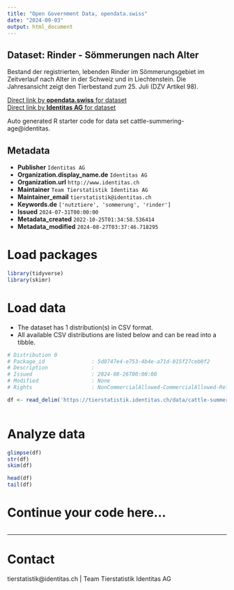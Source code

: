 ```yaml
---
title: "Open Government Data, opendata.swiss"
date: "2024-09-03"
output: html_document
---
```


## Dataset: Rinder - Sömmerungen nach Alter

Bestand der registrierten, lebenden Rinder im Sömmerungsgebiet im Zeitverlauf nach Alter in der Schweiz und in Liechtenstein. Die Jahresansicht zeigt den Tierbestand zum 25. Juli (DZV Artikel 98).

[Direct link by **opendata.swiss** for dataset](https://opendata.swiss/de/dataset/rinder-sommerungen-nach-alter)<br>
[Direct link by **Identitas AG** for dataset](https://tierstatistik.identitas.ch/)

Auto generated R starter code for data set cattle-summering-age@identitas.

## Metadata

- **Publisher** `Identitas AG`
- **Organization.display_name.de** `Identitas AG`
- **Organization.url** `http://www.identitas.ch`
- **Maintainer** `Team Tierstatistik Identitas AG`
- **Maintainer_email** `tierstatistik@identitas.ch`
- **Keywords.de** `['nutztiere', 'sommerung', 'rinder']`
- **Issued** `2024-07-31T00:00:00`
- **Metadata_created** `2022-10-25T01:34:58.536414`
- **Metadata_modified** `2024-08-27T03:37:46.718295`


# Load packages

```r

library(tidyverse)
library(skimr)

```

# Load data

-   The dataset has 1 distribution(s) in CSV format.
-   All available CSV distributions are listed below and can be read into a tibble.

```r

# Distribution 0
# Package_id               : 5d8747e4-e753-4b4e-a71d-015f27ceb0f2
# Description              : 
# Issued                   : 2024-08-26T00:00:00
# Modified                 : None
# Rights                   : NonCommercialAllowed-CommercialAllowed-ReferenceRequired

df <- read_delim('https://tierstatistik.identitas.ch/data/cattle-summering-age.csv')



```

# Analyze data

```r

glimpse(df)
str(df)
skim(df)

head(df)
tail(df)

```

# Continue your code here...

```r

```

------------------------------------------------------------------------

# Contact

tierstatistik@identitas.ch | Team Tierstatistik Identitas AG
